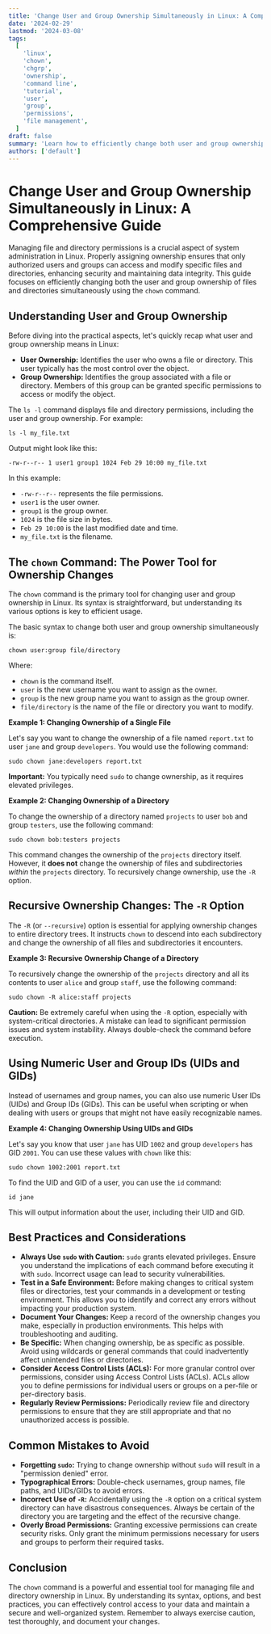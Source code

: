 ```yaml
---
title: 'Change User and Group Ownership Simultaneously in Linux: A Comprehensive Guide'
date: '2024-02-29'
lastmod: '2024-03-08'
tags:
  [
    'linux',
    'chown',
    'chgrp',
    'ownership',
    'command line',
    'tutorial',
    'user',
    'group',
    'permissions',
    'file management',
  ]
draft: false
summary: 'Learn how to efficiently change both user and group ownership of files and directories in Linux using the `chown` command. This comprehensive guide provides detailed explanations, practical examples, and best practices for managing file permissions effectively.'
authors: ['default']
---
```


# Change User and Group Ownership Simultaneously in Linux: A Comprehensive Guide

Managing file and directory permissions is a crucial aspect of system administration in Linux. Properly assigning ownership ensures that only authorized users and groups can access and modify specific files and directories, enhancing security and maintaining data integrity. This guide focuses on efficiently changing both the user and group ownership of files and directories simultaneously using the `chown` command.

## Understanding User and Group Ownership

Before diving into the practical aspects, let's quickly recap what user and group ownership means in Linux:

- **User Ownership:** Identifies the user who owns a file or directory. This user typically has the most control over the object.
- **Group Ownership:** Identifies the group associated with a file or directory. Members of this group can be granted specific permissions to access or modify the object.

The `ls -l` command displays file and directory permissions, including the user and group ownership. For example:

```plaintext
ls -l my_file.txt
```

Output might look like this:

```
-rw-r--r-- 1 user1 group1 1024 Feb 29 10:00 my_file.txt
```

In this example:

- `-rw-r--r--` represents the file permissions.
- `user1` is the user owner.
- `group1` is the group owner.
- `1024` is the file size in bytes.
- `Feb 29 10:00` is the last modified date and time.
- `my_file.txt` is the filename.

## The `chown` Command: The Power Tool for Ownership Changes

The `chown` command is the primary tool for changing user and group ownership in Linux. Its syntax is straightforward, but understanding its various options is key to efficient usage.

The basic syntax to change both user and group ownership simultaneously is:

```plaintext
chown user:group file/directory
```

Where:

- `chown` is the command itself.
- `user` is the new username you want to assign as the owner.
- `group` is the new group name you want to assign as the group owner.
- `file/directory` is the name of the file or directory you want to modify.

**Example 1: Changing Ownership of a Single File**

Let's say you want to change the ownership of a file named `report.txt` to user `jane` and group `developers`. You would use the following command:

```plaintext
sudo chown jane:developers report.txt
```

**Important:** You typically need `sudo` to change ownership, as it requires elevated privileges.

**Example 2: Changing Ownership of a Directory**

To change the ownership of a directory named `projects` to user `bob` and group `testers`, use the following command:

```plaintext
sudo chown bob:testers projects
```

This command changes the ownership of the `projects` directory itself. However, it **does not** change the ownership of files and subdirectories _within_ the `projects` directory. To recursively change ownership, use the `-R` option.

## Recursive Ownership Changes: The `-R` Option

The `-R` (or `--recursive`) option is essential for applying ownership changes to entire directory trees. It instructs `chown` to descend into each subdirectory and change the ownership of all files and subdirectories it encounters.

**Example 3: Recursive Ownership Change of a Directory**

To recursively change the ownership of the `projects` directory and all its contents to user `alice` and group `staff`, use the following command:

```plaintext
sudo chown -R alice:staff projects
```

**Caution:** Be extremely careful when using the `-R` option, especially with system-critical directories. A mistake can lead to significant permission issues and system instability. Always double-check the command before execution.

## Using Numeric User and Group IDs (UIDs and GIDs)

Instead of usernames and group names, you can also use numeric User IDs (UIDs) and Group IDs (GIDs). This can be useful when scripting or when dealing with users or groups that might not have easily recognizable names.

**Example 4: Changing Ownership Using UIDs and GIDs**

Let's say you know that user `jane` has UID `1002` and group `developers` has GID `2001`. You can use these values with `chown` like this:

```plaintext
sudo chown 1002:2001 report.txt
```

To find the UID and GID of a user, you can use the `id` command:

```plaintext
id jane
```

This will output information about the user, including their UID and GID.

## Best Practices and Considerations

- **Always Use `sudo` with Caution:** `sudo` grants elevated privileges. Ensure you understand the implications of each command before executing it with `sudo`. Incorrect usage can lead to security vulnerabilities.
- **Test in a Safe Environment:** Before making changes to critical system files or directories, test your commands in a development or testing environment. This allows you to identify and correct any errors without impacting your production system.
- **Document Your Changes:** Keep a record of the ownership changes you make, especially in production environments. This helps with troubleshooting and auditing.
- **Be Specific:** When changing ownership, be as specific as possible. Avoid using wildcards or general commands that could inadvertently affect unintended files or directories.
- **Consider Access Control Lists (ACLs):** For more granular control over permissions, consider using Access Control Lists (ACLs). ACLs allow you to define permissions for individual users or groups on a per-file or per-directory basis.
- **Regularly Review Permissions:** Periodically review file and directory permissions to ensure that they are still appropriate and that no unauthorized access is possible.

## Common Mistakes to Avoid

- **Forgetting `sudo`:** Trying to change ownership without `sudo` will result in a "permission denied" error.
- **Typographical Errors:** Double-check usernames, group names, file paths, and UIDs/GIDs to avoid errors.
- **Incorrect Use of `-R`:** Accidentally using the `-R` option on a critical system directory can have disastrous consequences. Always be certain of the directory you are targeting and the effect of the recursive change.
- **Overly Broad Permissions:** Granting excessive permissions can create security risks. Only grant the minimum permissions necessary for users and groups to perform their required tasks.

## Conclusion

The `chown` command is a powerful and essential tool for managing file and directory ownership in Linux. By understanding its syntax, options, and best practices, you can effectively control access to your data and maintain a secure and well-organized system. Remember to always exercise caution, test thoroughly, and document your changes.
